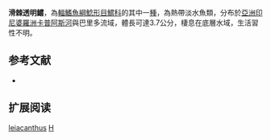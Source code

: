 {{Speciesbox
| name = 滑棘透明鱨
| image = 
| image_width = 250px
| image_caption = 
| status = NE
| status_system = IUCN3.1
| genus = Hyalobagrus
| species = leiacanthus
| authority = Ng & Kottelat, 1998
| synonyms = 
}}
'''滑棘透明鱨'''，為[[輻鰭魚綱|輻鰭魚綱]][[鯰形目|鯰形目]][[鱨科|鱨科]]的其中一[[種|種]]，為熱帶淡水魚類，分布於[[亞洲|亞洲]][[印尼|印尼]][[婆羅洲|婆羅洲]][[卡普阿斯河|卡普阿斯河]]與巴里多流域，體長可達3.7公分，棲息在底層水域，生活習性不明。

==参考文献==
*{{FishBase_species|genus=Hyalobagrus|species=leiacanthus|year=2015|month=4}}

== 扩展阅读 ==
{{refbegin}}
{{wikispecies-inline|Hyalobagrus leiacanthus|滑棘透明鱨}}
{{refend}}
{{Taxonbar|from=Q3768685}}

[[Category:透明鱨屬|leiacanthus]]
[[Category:1998年描述的魚類|H]]